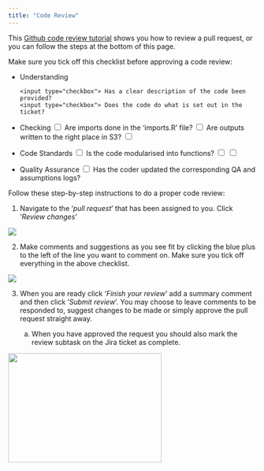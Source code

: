 ```yaml
---
title: "Code Review"
---
```


This [Github code review tutorial](https://www.youtube.com/watch?v=lSnbOtw4izI) shows you how to review a pull request, or you can follow the steps at the bottom of this page.

Make sure you tick off this checklist before approving a code review:

- Understanding

      <input type="checkbox"> Has a clear description of the code been provided?
      <input type="checkbox"> Does the code do what is set out in the ticket?
- Checking
    <input type="checkbox"> Are imports done in the 'imports.R' file?
    <input type="checkbox"> Are outputs written to the right place in S3?
    <input type="checkbox"> 
- Code Standards
    <input type="checkbox"> Is the code modularised into functions?
    <input type="checkbox"> 
    <input type="checkbox"> 
- Quality Assurance
    <input type="checkbox"> Has the coder updated the corresponding QA and assumptions logs?






Follow these step-by-step instructions to do a proper code review:

1.  Navigate to the '*pull request*' that has been assigned to you. Click '*Review changes*'

![](~/module_b_team_pages/assets/review_changes_button.png)

2.  Make comments and suggestions as you see fit by clicking the blue plus to the left of the line you want to comment on. Make sure you tick off everything in the above checklist.

![](~/module_b_team_pages/assets/add_comment_button.png)

3.  When you are ready click '*Finish your review*' add a summary comment and then click '*Submit review*'. You may choose to leave comments to be responded to, suggest changes to be made or simply approve the pull request straight away.

    a.  When you have approved the request you should also mark the review subtask on the Jira ticket as complete.

<img src="~/module_b_team_pages/assets/finish_review.png" width="311" height="222"/>
